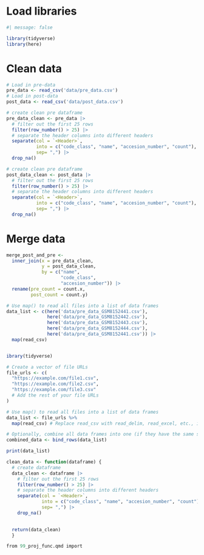 # Load libraries

```r
#| message: false

library(tidyverse)
library(here)
```

# Clean data

```r
# Load in pre-data 
pre_data <- read_csv('data/pre_data.csv')
# Load in post-data 
post_data <- read_csv('data/post_data.csv')

```

```r
# create clean pre dataframe
pre_data_clean <- pre_data |>
  # filter out the first 25 rows 
  filter(row_number() > 25) |> 
  # separate the header columns into different headers
  separate(col = `<Header>`, 
           into = c("code_class", "name", "accesion_number", "count"), 
           sep= ",") |> 
  drop_na()
```

```r
# create clean pre dataframe
post_data_clean <- post_data |>
  # filter out the first 25 rows 
  filter(row_number() > 25) |> 
  # separate the header columns into different headers
  separate(col = `<Header>`, 
           into = c("code_class", "name", "accesion_number", "count"), 
           sep= ",") |> 
  drop_na()


```

# Merge data

```r
merge_post_and_pre <- 
  inner_join(x = pre_data_clean, 
             y = post_data_clean, 
             by = c("name", 
                    "code_class", 
                    "accesion_number")) |> 
  rename(pre_count = count.x,
         post_count = count.y)

```

```r

# Use map() to read all files into a list of data frames
data_list <- c(here('data/pre_data_GSM8152441.csv'), 
               here('data/pre_data_GSM8152442.csv'),
               here('data/pre_data_GSM8152443.csv'),
               here('data/pre_data_GSM8152444.csv'),
               here('data/pre_data_GSM8152441.csv')) |>
  map(read_csv) 



```

```r
ibrary(tidyverse)

# Create a vector of file URLs
file_urls <- c(
  "https://example.com/file1.csv",
  "https://example.com/file2.csv",
  "https://example.com/file3.csv"
  # Add the rest of your file URLs
)

# Use map() to read all files into a list of data frames
data_list <- file_urls %>%
  map(read_csv) # Replace read_csv with read_delim, read_excel, etc., if needed

# Optionally, combine all data frames into one (if they have the same structure)
combined_data <- bind_rows(data_list)
```

```r
print(data_list)
```

```r
clean_data <- function(dataframe) {
  # create dataframe
  data_clean <- dataframe |>
    # filter out the first 25 rows 
    filter(row_number() > 25) |> 
    # separate the header columns into different headers
    separate(col = `<Header>`, 
             into = c("code_class", "name", "accesion_number", "count"), 
             sep= ",") |> 
    drop_na()
    

  return(data_clean)
  }
```

```r
from 99_proj_func.qmd import 
```
